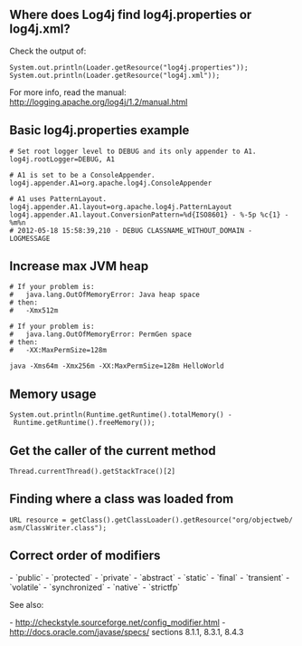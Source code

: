 == Where does Log4j find log4j.properties or log4j.xml? ==

Check the output of:
 System.out.println(Loader.getResource("log4j.properties"));
 System.out.println(Loader.getResource("log4j.xml"));

For more info, read the manual: http://logging.apache.org/log4j/1.2/manual.html

== Basic log4j.properties example ==

<pre>
# Set root logger level to DEBUG and its only appender to A1.
log4j.rootLogger=DEBUG, A1

# A1 is set to be a ConsoleAppender.
log4j.appender.A1=org.apache.log4j.ConsoleAppender

# A1 uses PatternLayout.
log4j.appender.A1.layout=org.apache.log4j.PatternLayout
log4j.appender.A1.layout.ConversionPattern=%d{ISO8601} - %-5p %c{1} - %m%n
# 2012-05-18 15:58:39,210 - DEBUG CLASSNAME_WITHOUT_DOMAIN - LOGMESSAGE
</pre>

== Increase max JVM heap ==

<pre>
# If your problem is:
#   java.lang.OutOfMemoryError: Java heap space
# then:
#   -Xmx512m

# If your problem is:
#   java.lang.OutOfMemoryError: PermGen space
# then:
#   -XX:MaxPermSize=128m

java -Xms64m -Xmx256m -XX:MaxPermSize=128m HelloWorld
</pre>

== Memory usage ==

 System.out.println(Runtime.getRuntime().totalMemory() - Runtime.getRuntime().freeMemory());

== Get the caller of the current method ==

 Thread.currentThread().getStackTrace()[2]

== Finding where a class was loaded from ==

 URL resource = getClass().getClassLoader().getResource("org/objectweb/asm/ClassWriter.class");

== Correct order of modifiers ==

- `public`
- `protected`
- `private`
- `abstract`
- `static`
- `final`
- `transient`
- `volatile`
- `synchronized`
- `native`
- `strictfp`

See also:

- http://checkstyle.sourceforge.net/config_modifier.html
- http://docs.oracle.com/javase/specs/ sections 8.1.1, 8.3.1, 8.4.3
